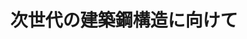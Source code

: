 ﻿---
title: "次世代の建築鋼構造に向けて"
category: "環境・社会理工学院"
vol: "59"
interviewee: "竹内 徹 "
url: ""
tags: []
pdf: "59-1.pdf"
career: ""
preface: "従来の強度型耐震構造に比べて耐震性能が高く、震度６強レベルの大地震にも耐えうる制振構造と免震構造。竹内では、様々な鋼構造に制振構造や免震構造の技術を適用する方法について研究している。"
---

